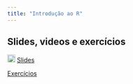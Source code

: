 ```yaml
---
title: "Introdução ao R"
---
```


## Slides, videos e exercícios

![](images/slide.png){width="18"} [Slides](modulo_1_basico.qmd){target="_blank"}

[Exercícios](basico_exe.qmd){target="_blank"}
